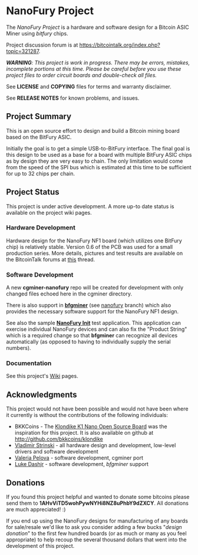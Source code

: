 = NanoFury Project =

The ''NanoFury Project'' is a hardware and software design for a Bitcoin ASIC Miner using ''bitfury'' chips.

Project discussion forum is at [[https://bitcointalk.org/index.php?topic=321287]].


'''''WARNING''':  This project is work in progress. There may be errors, mistakes, incomplete portions at this time. Please be careful before you use these project files to order circuit boards and double-check all files.''

See '''LICENSE''' and '''COPYING''' files for terms and warranty disclaimer.

See '''RELEASE NOTES''' for known problems, and issues.

== Project Summary ==

This is an open source effort to design and build a Bitcoin mining board based on the BitFury ASIC.

Initially the goal is to get a simple USB-to-BitFury interface. The final goal is this design to be used as a base for a board with multiple BitFury ASIC chips as by design they are very easy to chain. The only limitation would come from the speed of the SPI bus which is estimated at this time to be sufficient for up to 32 chips per chain.

== Project Status ==

This project is under active development. A more up-to date status is available on the project wiki pages.

=== Hardware Development ===

Hardware design for the NanoFury NF1 board (which utilizes one BitFury chip) is relatively stable. Version 0.6 of the PCB was used for a small production series. More details, pictures and test results are available on the BitcoinTalk forums at [[https://bitcointalk.org/index.php?topic=291456|this]] thread.

=== Software Development ===

A new '''cgminer-nanofury''' repo will be created for development with only changed files echoed here in the cgminer directory.

There is also support in '''[[https://github.com/luke-jr/bfgminer|bfgminer]]''' (see [[https://github.com/luke-jr/bfgminer/tree/nanofury|nanofury]] branch) which also provides the necessary software support for the NanoFury NF1 design.

See also the sample '''[[https://github.com/nanofury/NanoFury_Init|NanoFury Init]]''' test application. This application can exercise individual NanoFury devices and can also fix the "Product String" which is a required change so that '''bfgminer''' can recognize all devices automatically (as opposed to having to individually supply the serial numbers).

=== Documentation ===

See this project's [[https://github.com/nanofury/NanoFury/wiki|Wiki]] pages.
== Acknowledgments ==

This project would not have been possible and would not have been where it currently is without the contributions of the following individuals:

* BKKCoins - The [[https://bitcointalk.org/index.php?topic=190731|Klondike K1 Nano Open Source Board]] was the inspiration for this project. It is also available on github at [[http://github.com/bkkcoins/klondike]]
* [[https://www.linkedin.com/pub/vladimir-strinski/0/8b/719|Vladimir Strinski]] - all hardware design and development, low-level drivers and software development
* [[https://www.linkedin.com/pub/valeria-pelova/1/b53/666|Valeria Pelova]] - software development, cgminer port
* [[http://github.com/luke-jr|Luke Dashjr]] - software development, ''bfgminer'' support

== Donations ==

If you found this project helpful and wanted to donate some bitcoins please send them to '''1AHvViTD5wohPywNYHi8NZ8uPhbY9dZXCY'''. All donations are much appreciated! :)

If you end up using the NanoFury designs for manufacturing of any boards for sale/resale we'd like to ask you consider adding a few bucks "''design donation''" to the first few hundred boards (or as much or many as you feel appropriate) to help recoup the several thousand dollars that went into the development of this project.
